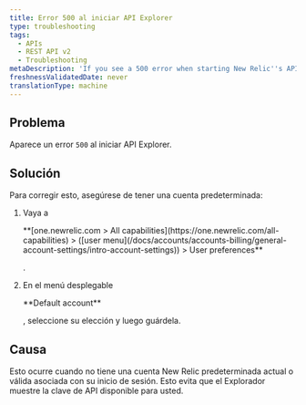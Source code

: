 ```yaml
---
title: Error 500 al iniciar API Explorer
type: troubleshooting
tags:
  - APIs
  - REST API v2
  - Troubleshooting
metaDescription: 'If you see a 500 error when starting New Relic''s API Explorer, make sure you have a default account saved in your account''s user preferences.'
freshnessValidatedDate: never
translationType: machine
---
```


## Problema

Aparece un error `500` al iniciar API Explorer.

## Solución

Para corregir esto, asegúrese de tener una cuenta predeterminada:

1. Vaya a

   <DNT>
     **[one.newrelic.com > All capabilities](https://one.newrelic.com/all-capabilities) > ([user menu](/docs/accounts/accounts-billing/general-account-settings/intro-account-settings)) > User preferences**
   </DNT>

   .

2. En el menú desplegable

   <DNT>
     **Default account**
   </DNT>

   , seleccione su elección y luego guárdela.

## Causa

Esto ocurre cuando no tiene una cuenta New Relic predeterminada actual o válida asociada con su inicio de sesión. Esto evita que el Explorador muestre la clave de API disponible para usted.
